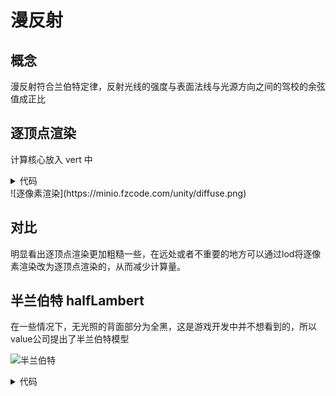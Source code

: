 
# 漫反射

## 概念

漫反射符合兰伯特定律，反射光线的强度与表面法线与光源方向之间的驾校的余弦值成正比

## 逐顶点渲染

计算核心放入 vert 中
<details>
<summary>代码</summary>
```shader
Shader "Note2/VertexLitDiffuse"
{
    Properties
    {
        _Color ("Main Color", Color) = (1,1,1,1)
        _MainTex ("Base (RGB)", 2D) = "white" {}
        _LightColor ("Light Color", Color) = (1,1,1,1)
    }
    SubShader
    {
        Tags { "RenderType"="Opaque" }
        LOD 200

        Pass
        {
            CGPROGRAM
            #pragma vertex vert
            #pragma fragment frag

            #include "UnityCG.cginc"

            struct appdata
            {
                float4 vertex : POSITION;
                float3 normal : NORMAL;
                float2 uv : TEXCOORD0;
            };

            struct v2f
            {
                float4 pos : POSITION;
                float2 uv : TEXCOORD0;
                float3 color : COLOR;
            };

            sampler2D _MainTex;
            float4 _Color;
            float4 _LightColor;
            float4 _MainTex_ST;

            v2f vert (appdata v)
            {
                v2f o;
                o.pos = UnityObjectToClipPos(v.vertex);
                o.uv = v.uv * _MainTex_ST.xy + _MainTex_ST.zw;
                float3 normal = normalize(mul((float3x3)unity_WorldToObject, v.normal));
                float3 lightDir = normalize(_WorldSpaceLightPos0.xyz);
                float diff = max(0, dot(normal, lightDir));
                o.color = diff * _LightColor.rgb;
                return o;
            }

            half4 frag (v2f i) : SV_Target
            {
                half4 texColor = tex2D(_MainTex, i.uv) * _Color;
                texColor.rgb *= i.color;
                return texColor;
            }
            ENDCG
        }
    }
    FallBack "Diffuse"
}

```
</details>


![逐顶点渲染](https://minio.fzcode.com/unity/vertexLitDiffuse.png)


## 逐像素渲染

vert 中 计算了法线和光源，frag 中计算光照

<details>
<summary>代码</summary>
```shader
Shader "Note2/PixelLitDiffuse"
{
    Properties
    {
        _Color ("Main Color", Color) = (1,1,1,1)
        _MainTex ("Base (RGB)", 2D) = "white" {}
        _LightColor ("Light Color", Color) = (1,1,1,1)
    }
    SubShader
    {
        Tags { "RenderType"="Opaque" }
        LOD 200

        Pass
        {
            CGPROGRAM
            #pragma vertex vert
            #pragma fragment frag

            #include "UnityCG.cginc"

            struct appdata
            {
                float4 vertex : POSITION;
                float3 normal : NORMAL;
                float2 uv : TEXCOORD0;
            };

            struct v2f
            {
                float4 pos : POSITION;
                float2 uv : TEXCOORD0;
                float3 normal : TEXCOORD1;
                float3 lightDir : TEXCOORD2;
            };

            sampler2D _MainTex;
            float4 _Color;
            float4 _LightColor;
            float4 _MainTex_ST;

            v2f vert (appdata v)
            {
                v2f o;
                o.pos = UnityObjectToClipPos(v.vertex);
                o.uv = v.uv * _MainTex_ST.xy + _MainTex_ST.zw;
                o.normal = normalize(mul((float3x3)unity_WorldToObject, v.normal));
                o.lightDir = normalize(_WorldSpaceLightPos0.xyz);

                return o;
            }

            half4 frag (v2f i) : SV_Target
            {
                float3 normal = normalize(i.normal);
                float3 lightDir = normalize(i.lightDir);
                float diff = max(0, dot(normal, lightDir));

                half4 texColor = tex2D(_MainTex, i.uv) * _Color;
                texColor.rgb *= diff * _LightColor.rgb;
                return texColor;
            }
            ENDCG
        }
    }
    FallBack "Diffuse"
}


```

</details>
![逐像素渲染](https://minio.fzcode.com/unity/diffuse.png)


## 对比

明显看出逐顶点渲染更加粗糙一些，在远处或者不重要的地方可以通过lod将逐像素渲染改为逐顶点渲染的，从而减少计算量。


## 半兰伯特 halfLambert

在一些情况下，无光照的背面部分为全黑，这是游戏开发中并不想看到的，所以value公司提出了半兰伯特模型

![半兰伯特](https://minio.fzcode.com/unity/Alyx_lambert_half_lambert.jpg)

<details>
<summary>代码</summary>
```shader
Shader "Note2/HalfLambert"
{
   Properties {
		_Diffuse ("Diffuse", Color) = (1, 1, 1, 1)
	}
	SubShader {
		Pass { 
			Tags { "LightMode"="ForwardBase" }
		
			CGPROGRAM
			
			#pragma vertex vert
			#pragma fragment frag
			
			#include "Lighting.cginc"
			
			fixed4 _Diffuse;
			
			struct a2v {
				float4 vertex : POSITION;
				float3 normal : NORMAL;
			};
			
			struct v2f {
				float4 pos : SV_POSITION;
				float3 worldNormal : TEXCOORD0;
			};
			
			v2f vert(a2v v) {
				v2f o;
				// Transform the vertex from object space to projection space
				o.pos = UnityObjectToClipPos(v.vertex);
				
				// Transform the normal from object space to world space
				o.worldNormal = mul(v.normal, (float3x3)unity_WorldToObject);
				
				return o;
			}
			
			fixed4 frag(v2f i) : SV_Target {
				// Get ambient term
				fixed3 ambient = UNITY_LIGHTMODEL_AMBIENT.xyz;
				
				// Get the normal in world space
				fixed3 worldNormal = normalize(i.worldNormal);
				// Get the light direction in world space
				fixed3 worldLightDir = normalize(_WorldSpaceLightPos0.xyz);
				
				// Compute diffuse term
				fixed halfLambert = dot(worldNormal, worldLightDir) * 0.5 + 0.5;
				fixed3 diffuse = _LightColor0.rgb * _Diffuse.rgb * halfLambert;
				
				fixed3 color = ambient + diffuse;
				
				return fixed4(color, 1.0);
			}
			
			ENDCG
		}
	} 
	FallBack "Diffuse"
}

```
</details>

![半兰伯特](https://minio.fzcode.com/unity/halfLambert.png)